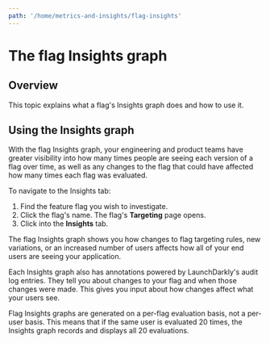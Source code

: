 ```yaml
---
path: '/home/metrics-and-insights/flag-insights'
---
```



# The flag Insights graph

<Metadata timeToRead={props.timeToRead} lastModifiedDateFormatted={props.lastModifiedDateFormatted} />

## Overview

This topic explains what a flag's Insights graph does and how to use it.

## Using the Insights graph

With the flag Insights graph, your engineering and product teams have greater visibility into how many times people are seeing each version of a flag over time, as well as any changes to the flag that could have affected how many times each flag was evaluated.

To navigate to the Insights tab:

1. Find the feature flag you wish to investigate.
2. Click the flag's name. The flag's **Targeting** page opens.
3. Click into the **Insights** tab.

The flag Insights graph shows you how changes to flag targeting rules, new variations, or an increased number of users affects how all of your end users are seeing your application.

Each Insights graph also has annotations powered by LaunchDarkly's audit log entries. They tell you about changes to your flag and when those changes were made. This gives you input about how changes affect what your users see.

Flag Insights graphs are generated on a per-flag evaluation basis, not a per-user basis. This means that if the same user is evaluated 20 times, the Insights graph records and displays all 20 evaluations.
